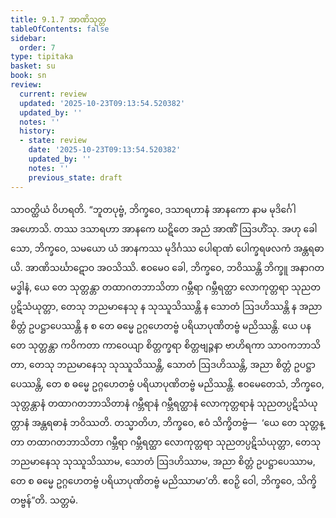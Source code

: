 ```yaml
---
title: 9.1.7 အာဏိသုတ္တ
tableOfContents: false
sidebar:
  order: 7
type: tipitaka
basket: su
book: sn
review:
  current: review
  updated: '2025-10-23T09:13:54.520382'
  updated_by: ''
  notes: ''
  history:
  - state: review
    date: '2025-10-23T09:13:54.520382'
    updated_by: ''
    notes: ''
    previous_state: draft
---
```



<ReviewStatus review={frontmatter.review} showDetails={true} />

<HypothesisAnnotation frontmatter={frontmatter} />

<DynamicBreadcrumb />

<Division number="229" book="sn" e="ch" v="18" p="313">

<Paragraph number="1227" book="sn">
သာဝတ္ထိယံ ဝိဟရတိ. “ဘူတပုဗ္ဗံ, ဘိက္ခဝေ, ဒသာရဟာနံ အာနကော နာမ မုဒိင်္ဂေါ အဟောသိ. တဿ ဒသာရဟာ အာနကေ ဃဋိတေ အညံ အာဏိံ ဩဒဟိံသု. အဟု ခေါ သော, ဘိက္ခဝေ, သမယော ယံ အာနကဿ မုဒိင်္ဂဿ ပေါရာဏံ ပေါက္ခရဖလကံ အန္တရဓာယိ. အာဏိသင်္ဃာဋောဝ အဝသိဿိ. ဧဝမေဝ ခေါ, ဘိက္ခဝေ, ဘဝိဿန္တိ ဘိက္ခူ အနာဂတမဒ္ဓါနံ, ယေ တေ သုတ္တန္တာ တထာဂတဘာသိတာ ဂမ္ဘီရာ ဂမ္ဘီရတ္ထာ လောကုတ္တရာ သုညတပ္ပဋိသံယုတ္တာ, တေသု ဘညမာနေသု န သုဿူသိဿန္တိ န သောတံ ဩဒဟိဿန္တိ န အညာ စိတ္တံ ဥပဋ္ဌာပေဿန္တိ န စ တေ ဓမ္မေ ဥဂ္ဂဟေတဗ္ဗံ ပရိယာပုဏိတဗ္ဗံ မညိဿန္တိ.
</Paragraph>

<Paragraph number="1228" book="sn">
ယေ ပန တေ သုတ္တန္တာ ကဝိကတာ ကာဝေယျာ စိတ္တက္ခရာ စိတ္တဗျဉ္ဇနာ ဗာဟိရကာ သာဝကဘာသိတာ, တေသု ဘညမာနေသု သုဿူသိဿန္တိ, သောတံ ဩဒဟိဿန္တိ, အညာ စိတ္တံ ဥပဋ္ဌာပေဿန္တိ, တေ စ ဓမ္မေ ဥဂ္ဂဟေတဗ္ဗံ ပရိယာပုဏိတဗ္ဗံ မညိဿန္တိ. ဧဝမေတေသံ, ဘိက္ခဝေ, သုတ္တန္တာနံ တထာဂတဘာသိတာနံ ဂမ္ဘီရာနံ ဂမ္ဘီရတ္ထာနံ လောကုတ္တရာနံ သုညတပ္ပဋိသံယုတ္တာနံ အန္တရဓာနံ ဘဝိဿတိ. တသ္မာတိဟ, ဘိက္ခဝေ, ဧဝံ သိက္ခိတဗ္ဗံ—  ‘ယေ တေ သုတ္တန္တာ တထာဂတဘာသိတာ ဂမ္ဘီရာ ဂမ္ဘီရတ္ထာ လောကုတ္တရာ သုညတပ္ပဋိသံယုတ္တာ, တေသု ဘညမာနေသု သုဿူသိဿာမ, သောတံ ဩဒဟိဿာမ, အညာ စိတ္တံ ဥပဋ္ဌာပေဿာမ, တေ စ ဓမ္မေ ဥဂ္ဂဟေတဗ္ဗံ ပရိယာပုဏိတဗ္ဗံ မညိဿာမာ’တိ. ဧဝဉှိ ဝေါ, ဘိက္ခဝေ, သိက္ခိတဗ္ဗန်”တိ.

</Paragraph>
</Division>

<Paragraph number="1229" type="center" book="sn">
သတ္တမံ.
</Paragraph>